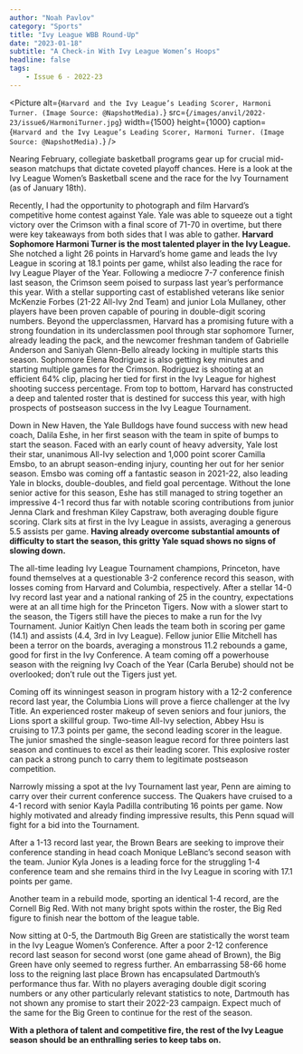 ```yaml
---
author: "Noah Pavlov"
category: "Sports"
title: "Ivy League WBB Round-Up"
date: "2023-01-18"
subtitle: "A Check-in With Ivy League Women’s Hoops"
headline: false
tags:
    - Issue 6 - 2022-23
---
```


<Picture
alt={`Harvard and the Ivy League’s Leading Scorer, Harmoni Turner. (Image Source: @NapshotMedia).`}
src={`/images/anvil/2022-23/issue6/HarmoniTurner.jpg`}
width={1500}
height={1000}
caption={`Harvard and the Ivy League’s Leading Scorer, Harmoni Turner. (Image Source: @NapshotMedia).`}
/>

Nearing February, collegiate basketball programs gear up for crucial mid-season matchups that dictate coveted playoff chances. Here is a look at the Ivy League Women’s Basketball scene and the race for the Ivy Tournament (as of January 18th).

Recently, I had the opportunity to photograph and film Harvard’s competitive home contest against Yale. Yale was able to squeeze out a tight victory over the Crimson with a final score of 71-70 in overtime, but there were key takeaways from both sides that I was able to gather. **Harvard Sophomore Harmoni Turner is the most talented player in the Ivy League.** She notched a light 26 points in Harvard’s home game and leads the Ivy League in scoring at 18.1 points per game, whilst also leading the race for Ivy League Player of the Year. Following a mediocre 7-7 conference finish last season, the Crimson seem poised to surpass last year’s performance this year. With a stellar supporting cast of established veterans like senior McKenzie Forbes (21-22 All-Ivy 2nd Team) and junior Lola Mullaney, other players have been proven capable of pouring in double-digit scoring numbers. Beyond the upperclassmen, Harvard has a promising future with a strong foundation in its underclassmen pool through star sophomore Turner, already leading the pack, and the newcomer freshman tandem of Gabrielle Anderson and Saniyah Glenn-Bello already locking in multiple starts this season. Sophomore Elena Rodriguez is also getting key minutes and starting multiple games for the Crimson. Rodriguez is shooting at an efficient 64% clip, placing her tied for first in the Ivy League for highest shooting success percentage. From top to bottom, Harvard has constructed a deep and talented roster that is destined for success this year, with high prospects of postseason success in the Ivy League Tournament. 

Down in New Haven, the Yale Bulldogs have found success with new head coach, Dalila Eshe, in her first season with the team in spite of bumps to start the season. Faced with an early count of heavy adversity, Yale lost their star, unanimous All-Ivy selection and 1,000 point scorer Camilla Emsbo, to an abrupt season-ending injury, counting her out for her senior season. Emsbo was coming off a fantastic season in 2021-22, also leading Yale in blocks, double-doubles, and field goal percentage. Without the lone senior active for this season, Eshe has still managed to string together an impressive 4-1 record thus far with notable scoring contributions from junior Jenna Clark and freshman Kiley Capstraw, both averaging double figure scoring. Clark sits at first in the Ivy League in assists, averaging a generous 5.5 assists per game. **Having already overcome substantial amounts of difficulty to start the season, this gritty Yale squad shows no signs of slowing down.**

The all-time leading Ivy League Tournament champions, Princeton, have found themselves at a questionable 3-2 conference record this season, with losses coming from Harvard and Columbia, respectively. After a stellar 14-0 Ivy record last year and a national ranking of 25 in the country, expectations were at an all time high for the Princeton Tigers. Now with a slower start to the season, the Tigers still have the pieces to make a run for the Ivy Tournament. Junior Kaitlyn Chen leads the team both in scoring per game (14.1) and assists (4.4, 3rd in Ivy League). Fellow junior Ellie Mitchell has been a terror on the boards, averaging a monstrous 11.2 rebounds a game, good for first in the Ivy Conference. A team coming off a powerhouse season with the reigning Ivy Coach of the Year (Carla Berube) should not be overlooked; don’t rule out the Tigers just yet. 

Coming off its winningest season in program history with a 12-2 conference record last year, the Columbia Lions will prove a fierce challenger at the Ivy Title. An experienced roster makeup of seven seniors and four juniors, the Lions sport a skillful group. Two-time All-Ivy selection, Abbey Hsu is cruising to 17.3 points per game, the second leading scorer in the league. The junior smashed the single-season league record for three pointers last season and continues to excel as their leading scorer. This explosive roster can pack a strong punch to carry them to legitimate postseason competition.

Narrowly missing a spot at the Ivy Tournament last year, Penn are aiming to carry over their current conference success. The Quakers have cruised to a 4-1 record with senior Kayla Padilla contributing 16 points per game. Now highly motivated and already finding impressive results, this Penn squad will fight for a bid into the Tournament.

After a 1-13 record last year, the Brown Bears are seeking to improve their conference standing in head coach Monique LeBlanc’s second season with the team. Junior Kyla Jones is a leading force for the struggling 1-4 conference team and she remains third in the Ivy League in scoring with 17.1 points per game.

Another team in a rebuild mode, sporting an identical 1-4 record, are the Cornell Big Red. With not many bright spots within the roster, the Big Red figure to finish near the bottom of the league table. 

Now sitting at 0-5, the Dartmouth Big Green are statistically the worst team in the Ivy League Women’s Conference. After a poor 2-12 conference record last season for second worst (one game ahead of Brown), the Big Green have only seemed to regress further. An embarrassing 58-66 home loss to the reigning last place Brown has encapsulated Dartmouth’s performance thus far. With no players averaging double digit scoring numbers or any other particularly relevant statistics to note, Dartmouth has not shown any promise to start their 2022-23 campaign. Expect much of the same for the Big Green to continue for the rest of the season.

**With a plethora of talent and competitive fire, the rest of the Ivy League season should be an enthralling series to keep tabs on.**
